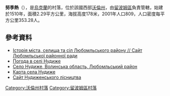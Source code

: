 {{coord|51|23|13|N|24|6|42|E|scale:30000|display=title}}

'''努季熱'''（{{lang-uk|Нудиже}}），是[[烏克蘭|烏克蘭]]的村落，位於該國西部[[沃倫州|沃倫州]]，由[[留波姆區|留波姆區]]負責管轄，始建於1510年，面積2.29平方公里，海拔高度178米，2001年人口809，人口密度每平方公里353.28人。

==參考資料==
* [http://lbmrada.lt.ukrtel.net/20.html Історія міста, селища та сіл Любомльського району // Сайт Любомльської районної ради]{{Wayback|url=http://lbmrada.lt.ukrtel.net/20.html |date=20101212044306 }}
* [http://weather.in.ua/ua/volynskaja/18364 Погода в селі Нудиже] {{Wayback|url=http://weather.in.ua/ua/volynskaja/18364 |date=20111219115252 }}
* [http://gska2.rada.gov.ua/pls/z7502/A005?rdat1=28.05.2007&rf7571=4273 Село Нудиже, Волинська область, Любомльський район]{{dead link|date=2017年11月 |bot=InternetArchiveBot |fix-attempted=yes }}
* [http://uamaps.com/volynskaya/lyubomlskiy/nudizhe Карта села Нудиже] {{Wayback|url=http://uamaps.com/volynskaya/lyubomlskiy/nudizhe |date=20121021104127 }}
* [http://lozomebel.volyn.net Сайт Нудиженського лісництва] {{Wayback|url=http://lozomebel.volyn.net/ |date=20160306164233 }}

[[Category:沃倫州村落|Category:沃倫州村落]]
[[Category:留波姆區村落|Category:留波姆區村落]]


{{Volyn-geo-stub}}